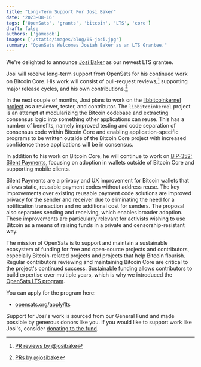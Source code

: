 ```yaml
---
title: "Long-Term Support For Josi Baker"
date: '2023-08-16'
tags: ['OpenSats', 'grants', 'bitcoin', 'LTS', 'core']
draft: false
authors: ['jamesob']
images: ['/static/images/blog/05-josi.jpg']
summary: "OpenSats Welcomes Josiah Baker as an LTS Grantee."
---
```


We're delighted to announce [Josi Baker](https://github.com/josibake) as our
newest LTS grantee.

Josi will receive long-term support from OpenSats for his continued work on
Bitcoin Core. His work will consist of pull-request reviews,[^fn-reviews]
supporting major release cycles, and his own contributions.[^fn-prs]

[^fn-reviews]: [PR reviews by @josibake](https://github.com/bitcoin/bitcoin/pulls?q=is%3Apr+reviewed-by%3Ajosibake)
[^fn-prs]: [PRs by @josibake](https://github.com/bitcoin/bitcoin/pulls/josibake)

In the next couple of months, Josi plans to work on the [libbitcoinkernel
project](https://github.com/bitcoin/bitcoin/issues/27587) as a reviewer, tester,
and contributor. The `libbitcoinkernel` project is an attempt at modularizing
the Bitcoin codebase and extracting consensus logic into something other
applications can reuse. This has a number of benefits, namely improved testing
and code separation of consensus code within Bitcoin Core and enabling
application-specific programs to be written outside of the Bitcoin Core project
with increased confidence these applications will be in consensus.

In addition to his work on Bitcoin Core, he will continue to work on [BIP-352:
Silent Payments](https://github.com/bitcoin/bips/pull/1458), focusing on
adoption in wallets outside of Bitcoin Core and supporting mobile clients.

Silent Payments are a privacy and UX improvement for Bitcoin wallets that allows
static, reusable payment codes without address reuse. The key improvements over
existing reusable payment code solutions are improved privacy for the sender and
receiver due to eliminating the need for a notification transaction and no
additional cost for senders. The proposal also separates sending and receiving,
which enables broader adoption. These improvements are particularly relevant for
activists wishing to use Bitcoin as a means of raising funds in a private and
censorship-resistant way.

The mission of OpenSats is to support and maintain a sustainable ecosystem of
funding for free and open-source projects and contributors, especially
Bitcoin-related projects and projects that help Bitcoin flourish. Regular
contributors reviewing and maintaining Bitcoin Core are critical to the
project's continued success. Sustainable funding allows contributors to build
expertise over multiple years, which is why we introduced the [OpenSats LTS
program](https://opensats.org/blog/announcing-lts-grant-program-to-support-bitcoin-core-contributors).

You can apply for the program here:

- [opensats.org/apply/lts](https://opensats.org/apply/lts)

Support for Josi's work is sourced from our General Fund and made possible by
generous donors like you. If you would like to support work like Josi's,
consider [donating to the fund](https://opensats.org/projects/general_fund).